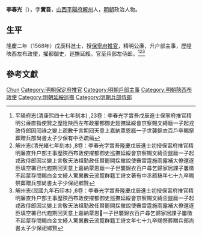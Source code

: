 {{Otheruses|other=名为李春光的其他人物|李春光}}

'''李春光'''（{{bd|1543年||1621年||Li}}），字'''實吾'''，[[山西|山西]][[平陽府|平陽府]][[解州|解州]]人，[[明朝|明朝]]政治人物。

== 生平 ==
隆慶二年（1568年）戊辰科進士，授[[保寧府|保寧府]][[推官|推官]]，精明公亷，升户部主事，歷陞陜西左布政使，擢都御史，廵撫延綏。官至兵部左侍郎。<ref>平陽府志(清康煕四十七年刻本) ,23卷：李春光字實吾戊辰進士保寧府推官精明公亷直指使賢之歷陞陜西左布政擢都御史廵撫延綏會京察賜文綺廕一子起戎政侍郎因囘祿之變上疏數千言期囘天意上嘉納覃恩廕一子世襲錦衣百戶卒賜祭葬贈兵部尙書太子少保有中丞疏稿</ref><ref>解州志(清光緒七年刻本) ,8卷：李春光字實吾隆慶戊辰進士初授保甯府推官精明廉直升户部主事歷陝西布政使擢都御史巡撫延綏會京察賜文綺盃盤廕一子起戎政侍郎因災變上言敬天法祖勤政任賢罷開採撤說使霽雷霆施雨露補大僚還逐臣填空署已代庖期回天意上嘉納覃恩廕一子世襲錦衣百户尋乞歸家居課子屢徵不起蒙存問賜白金文綺人驚異數云流覽群籍工詩文著有中丞疏稿年七十九卒賜祭葬贈兵部尙書太子少保祀鄕賢</ref><ref>解州志(民國九年石印本) ,6卷：李春光字實吾隆慶戊辰進士初授保甯府推官精明廉直升户部主事歷陝西布政使擢都御史廵撫延綏會京察賜文綺盃盤廕一子起戎政侍郎因災變上言敬天法祖勤政任賢罷開採撤說使霽雷霆施雨露補大僚還逐臣填空署已代庖期回天意上嘉納覃恩一子世襲錦衣百户尋乞歸家居課子屢徵不起蒙存問賜白金文綺人驚異數云流覽群籍工詩文年七十九卒賜祭葬贈兵部尚書太子少保祀鄉賢</ref>

== 參考文獻 ==
{{reflist}}

{{隆慶二年戊辰科殿試金榜}}

{{Authority control}}

{{DEFAULTSORT:Li李}}
[[Category:李姓|Chun]]
[[Category:明朝保定府推官|Category:明朝保定府推官]]
[[Category:明朝戶部主事|Category:明朝戶部主事]]
[[Category:明朝陝西布政使|Category:明朝陝西布政使]]
[[Category:明朝延綏巡撫|Category:明朝延綏巡撫]]
[[Category:明朝兵部侍郎|Category:明朝兵部侍郎]]